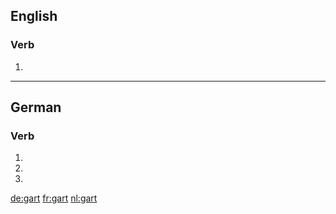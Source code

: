 ==English==

===Verb===
{{head|en|verb form}}

# {{en-past of|gar}}

----

==German==

===Verb===
{{head|de|verb form}}

# {{de-verb form of|garen|3|s|g}}
# {{de-verb form of|garen|2|p|g}}
# {{de-verb form of|garen|i|p}}

[[de:gart]]
[[fr:gart]]
[[nl:gart]]